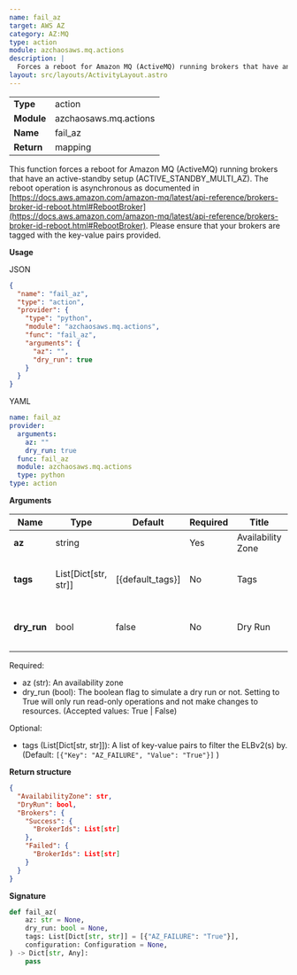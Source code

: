 ```yaml
---
name: fail_az
target: AWS AZ
category: AZ:MQ
type: action
module: azchaosaws.mq.actions
description: |
  Forces a reboot for Amazon MQ (ActiveMQ) running brokers that have an active-standby setup
layout: src/layouts/ActivityLayout.astro
---
```



|            |                       |
| ---------- | --------------------- |
| **Type**   | action                |
| **Module** | azchaosaws.mq.actions |
| **Name**   | fail_az               |
| **Return** | mapping               |

This function forces a reboot for Amazon MQ (ActiveMQ) running brokers that have an active-standby setup (ACTIVE_STANDBY_MULTI_AZ).
The reboot operation is asynchronous as documented in [https://docs.aws.amazon.com/amazon-mq/latest/api-reference/brokers-broker-id-reboot.html#RebootBroker](https://docs.aws.amazon.com/amazon-mq/latest/api-reference/brokers-broker-id-reboot.html#RebootBroker).
Please ensure that your brokers are tagged with the key-value pairs provided.

**Usage**

JSON

```json
{
  "name": "fail_az",
  "type": "action",
  "provider": {
    "type": "python",
    "module": "azchaosaws.mq.actions",
    "func": "fail_az",
    "arguments": {
      "az": "",
      "dry_run": true
    }
  }
}
```

YAML

```yaml
name: fail_az
provider:
  arguments:
    az: ""
    dry_run: true
  func: fail_az
  module: azchaosaws.mq.actions
  type: python
type: action
```

**Arguments**

| Name | Type | Default | Required | Title | Description |
| --------------------- | ------------- | ------------- | ------------- | ------------- | ------------- |
| **az**      | string |  | Yes | Availability Zone | AZ to target |
| **tags**      | List[Dict[str, str]] | [{default_tags}] | No | Tags | Match only resources with these tags |
| **dry_run**      | bool | false | No | Dry Run | Only perform a dry run for it |

Required:

- az (str): An availability zone
- dry_run (bool): The boolean flag to simulate a dry run or not. Setting to True will only run read-only operations and not make changes to resources. (Accepted values: True | False)

Optional:

- tags (List[Dict[str, str]]): A list of key-value pairs to filter the ELBv2(s) by. (Default: `[{"Key": "AZ_FAILURE", "Value": "True"}]` )

**Return structure**

```json
{
  "AvailabilityZone": str,
  "DryRun": bool,
  "Brokers": {
    "Success": {
      "BrokerIds": List[str]
    },
    "Failed": {
      "BrokerIds": List[str]
    }
  }
}
```

**Signature**

```python
def fail_az(
    az: str = None,
    dry_run: bool = None,
    tags: List[Dict[str, str]] = [{"AZ_FAILURE": "True"}],
    configuration: Configuration = None,
) -> Dict[str, Any]:
    pass

```
